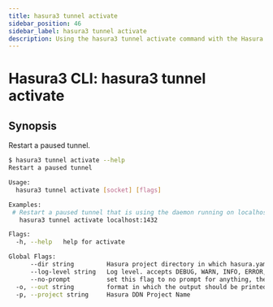```yaml
---
title: hasura3 tunnel activate
sidebar_position: 46
sidebar_label: hasura3 tunnel activate
description: Using the hasura3 tunnel activate command with the Hasura CLI
---
```


# Hasura3 CLI: hasura3 tunnel activate 

## Synopsis
Restart a paused tunnel.

```bash
$ hasura3 tunnel activate --help
Restart a paused tunnel

Usage:
  hasura3 tunnel activate [socket] [flags]

Examples:
 # Restart a paused tunnel that is using the daemon running on localhost:1432
   hasura3 tunnel activate localhost:1432

Flags:
  -h, --help   help for activate

Global Flags:
      --dir string         Hasura project directory in which hasura.yaml is present (default ".")
      --log-level string   Log level. accepts DEBUG, WARN, INFO, ERROR, FATAL (default "INFO")
      --no-prompt          set this flag to no prompt for anything, the command fails if any input is missing
  -o, --out string         format in which the output should be printed, accepts table, json and yaml (default "table")
  -p, --project string     Hasura DDN Project Name
```

